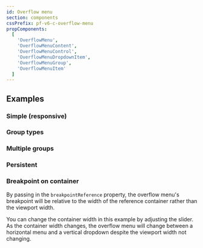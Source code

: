 ```yaml
---
id: Overflow menu
section: components
cssPrefix: pf-v6-c-overflow-menu
propComponents:
  [
    'OverflowMenu',
    'OverflowMenuContent',
    'OverflowMenuControl',
    'OverflowMenuDropdownItem',
    'OverflowMenuGroup',
    'OverflowMenuItem'
  ]
---
```



## Examples

### Simple (responsive)



<LiveExample src={OverflowMenuSimple} />

### Group types



<LiveExample src={OverflowMenuGroupTypes} />

### Multiple groups



<LiveExample src={OverflowMenuMultiGroup} />

### Persistent



<LiveExample src={OverflowMenuPersistent} />

### Breakpoint on container

By passing in the `breakpointReference` property, the overflow menu's breakpoint will be relative to the width of the reference container rather than the viewport width.

You can change the container width in this example by adjusting the slider. As the container width changes, the overflow menu will change between a horizontal menu and a vertical dropdown despite the viewport width not changing.



<LiveExample src={OverflowMenuBreakpointOnContainer} />
